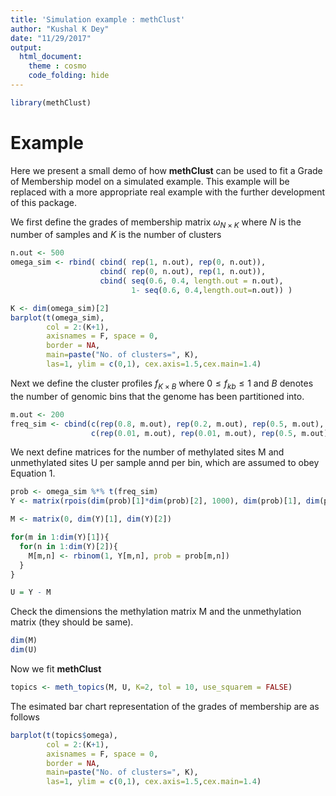 ```yaml
---
title: 'Simulation example : methClust'
author: "Kushal K Dey"
date: "11/29/2017"
output: 
  html_document:
    theme : cosmo
    code_folding: hide
---
```



```r
library(methClust)
```

# Example

Here we present a small demo of how **methClust** can be used to fit a Grade of Membership model on a simulated example. This example will be replaced with a more appropriate real example with the further development of this package.

We first define the grades of membership matrix $\omega_{N \times K}$ where $N$ is the number of samples and $K$ is the number of clusters

```r
n.out <- 500
omega_sim <- rbind( cbind( rep(1, n.out), rep(0, n.out)),
                    cbind( rep(0, n.out), rep(1, n.out)),
                    cbind( seq(0.6, 0.4, length.out = n.out),
                           1- seq(0.6, 0.4,length.out=n.out)) )

K <- dim(omega_sim)[2]
barplot(t(omega_sim),
        col = 2:(K+1),
        axisnames = F, space = 0,
        border = NA,
        main=paste("No. of clusters=", K),
        las=1, ylim = c(0,1), cex.axis=1.5,cex.main=1.4)

```


Next we define the cluster profiles $f_{K \times B}$ where $0 \leq f_{kb} \leq 1$ and $B$ denotes the number of genomic bins that the genome has been partitioned into.

```r
m.out <- 200
freq_sim <- cbind(c(rep(0.8, m.out), rep(0.2, m.out), rep(0.5, m.out), rep(0.01, m.out)),
                  c(rep(0.01, m.out), rep(0.01, m.out), rep(0.5, m.out), rep(0.8, m.out)))

```

We next define matrices for the number of methylated sites M and unmethylated sites U per sample annd per bin, which are assumed to obey Equation 1.

```r
prob <- omega_sim %*% t(freq_sim)
Y <- matrix(rpois(dim(prob)[1]*dim(prob)[2], 1000), dim(prob)[1], dim(prob)[2])

M <- matrix(0, dim(Y)[1], dim(Y)[2])

for(m in 1:dim(Y)[1]){
  for(n in 1:dim(Y)[2]){
    M[m,n] <- rbinom(1, Y[m,n], prob = prob[m,n])
  }
}

U = Y - M

```

Check the dimensions the methylation matrix M and the unmethylation matrix (they should be same).

```r
dim(M)
dim(U)
```

Now we fit **methClust**

```r
topics <- meth_topics(M, U, K=2, tol = 10, use_squarem = FALSE)
```

The esimated bar chart representation of the grades of membership are as follows 

```r
barplot(t(topics$omega),
        col = 2:(K+1),
        axisnames = F, space = 0,
        border = NA,
        main=paste("No. of clusters=", K),
        las=1, ylim = c(0,1), cex.axis=1.5,cex.main=1.4)
```

